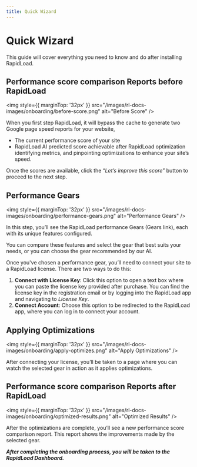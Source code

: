 ```yaml
---
title: Quick Wizard
--- 
```


# Quick Wizard
This guide will cover everything you need to know and do after installing RapidLoad.

## Performance score comparison Reports before RapidLoad

<img style={{ marginTop: '32px' }} 
src="/images/rl-docs-images/onboarding/before-score.png" alt="Before Score" />

When you first step RapidLoad, it will bypass the cache to generate two Google page speed reports for your website, 

*  The current performance score of your site
*  RapidLoad AI predicted score achievable after RapidLoad optimization identifying metrics, and pinpointing optimizations to enhance your site’s speed.

Once the scores are available, click the “_Let’s improve this score_” button to proceed to the next step.

## Performance Gears

<img style={{ marginTop: '32px' }} 
src="/images/rl-docs-images/onboarding/performance-gears.png" alt="Performance Gears" />

In this step, you’ll see the RapidLoad performance Gears (Gears link), each with its unique features configured.

You can compare these features and select the gear that best suits your needs, or you can choose the gear recommended by our AI. 

Once you've chosen a performance gear, you’ll need to connect your site to a RapidLoad license. There are two ways to do this:

1. **Connect with License Key**: Click this option to open a text box where you can paste the license key provided after purchase. You can find the license key in the registration email or by logging into the RapidLoad app and navigating to _License Key_.
2. **Connect Account**: Choose this option to be redirected to the RapidLoad app, where you can log in to connect your account.

## Applying Optimizations

<img style={{ marginTop: '32px' }} 
src="/images/rl-docs-images/onboarding/apply-optimizes.png" alt="Apply Optimizations" />


After connecting your license, you’ll be taken to a page where you can watch the
selected gear in action as it applies optimizations.

## Performance score comparison Reports after RapidLoad

<img style={{ marginTop: '32px' }} 
src="/images/rl-docs-images/onboarding/optimized-results.png" alt="Optimized Results" />


After the optimizations are complete, you’ll see a new performance score 
comparison report. This report shows the improvements made by the selected gear.

**_After completing the onboarding process, you will be taken to the RapidLoad Dashboard._**
